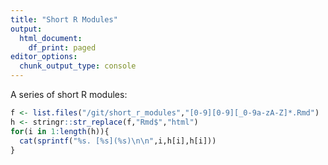 ```yaml
---
title: "Short R Modules"
output:
  html_document:
    df_print: paged
editor_options: 
  chunk_output_type: console
---
```


A series of short R modules:

```r
f <- list.files("/git/short_r_modules","[0-9][0-9][_0-9a-zA-Z]*.Rmd")
h <- stringr::str_replace(f,"Rmd$","html")
for(i in 1:length(h)){
  cat(sprintf("%s. [%s](%s)\n\n",i,h[i],h[i]))
}
```

